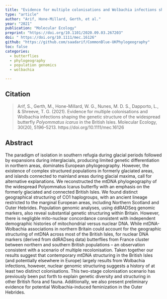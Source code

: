 ```yaml
---
title: "Evidence for multiple colonisations and Wolbachia infections shaping the genetic structure of the widespread butterfly <em>Polyommatus icarus</em> in the British Isles"
type: "article"
author: "Arif, Hone-Millard, Gerth, et al."
year: "2021"
publication: "Molecular Ecology"
preprint: "https://doi.org/10.1101/2020.09.03.267203"
doi: " https://doi.org/10.1111/mec.16126"
github: "https://github.com/saadarif/CommonBlue-UKPhylogeography"
toc: false
categories:
  - butterflies
  - phylogeography
  - population genomics
  - wolbachia

---
```


## Citation

> Arif, S., Gerth, M., Hone-Millard, W. G., Nunes, M. D. S., Dapporto, L., & Shreeve, T. G. (2021). Evidence for multiple colonisations and Wolbachia infections shaping the genetic structure of the widespread butterfly *Polyommatus icarus* in the British Isles. Molecular Ecology, 30(20), 5196–5213. https://doi.org/10.1111/mec.16126

## Abstract

The paradigm of isolation in southern refugia during glacial periods followed by expansions during interglacials, producing limited genetic differentiation in northern areas, dominates European phylogeography. However, the existence of complex structured populations in formerly glaciated areas, and islands connected to mainland areas during glacial maxima, call for alternative explanations. We reconstructed the mtDNA phylogeography of the widespread Polyommatus Icarus butterfly with an emphasis on the formerly glaciated and connected British Isles. We found distinct geographical structuring of CO1 haplogroups, with an ancient lineage restricted to the marginal European areas, including Northern Scotland and Outer Hebrides. Population genomic analyses, using ddRADSeq genomic markers, also reveal substantial genetic structuring within Britain. However, there is negligble mito-nuclear concordance consistent with independent demographic histories of mitochondrial versus nuclear DNA. While mtDNA-Wolbachia associations in northern Britain could account for the geographic structuring of mtDNA across most of the British Isles, for nuclear DNA markers (derived from ddRADseq data) butterflies from France cluster between northern and southern British populations – an observation consistent with a scenario of multiple recolonisation. Taken together our results suggest that contemporary mtDNA structuring in the British Isles (and potentially elsewhere in Europe) largely results from Wolbachia infections, however, nuclear genomic structuring suggests a history of at least two distinct colonisations. This two-stage colonisation scenario has previously been put forth to explain genetic diversity and structuring in other British flora and fauna. Additionally, we also present preliminary evidence for potential Wolbachia-induced feminization in the Outer Hebrides.
